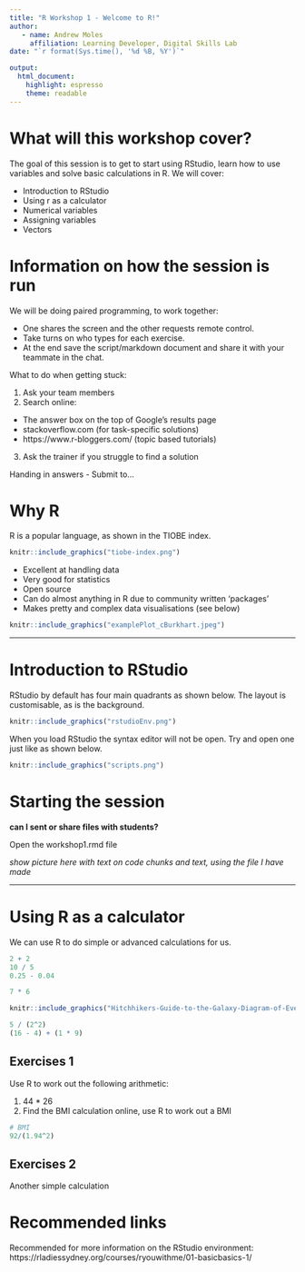```yaml
---
title: "R Workshop 1 - Welcome to R!"
author:
   - name: Andrew Moles
     affiliation: Learning Developer, Digital Skills Lab
date: "`r format(Sys.time(), '%d %B, %Y')`"

output: 
  html_document: 
    highlight: espresso
    theme: readable
---
```

# What will this workshop cover?

The goal of this session is to get to start using RStudio, learn how to use variables and solve basic calculations in R. We will cover:

*  Introduction to RStudio
*  Using r as a calculator
*  Numerical variables
*  Assigning variables
*  Vectors

# Information on how the session is run

We will be doing paired programming, to work together:

*  One shares the screen and the other requests remote control.
*  Take turns on who types for each exercise.
*  At the end save the script/markdown document and share it with your teammate in the chat.

What to do when getting stuck:

1)  Ask your team members
2)  Search online:
  *  The answer box on the top of Google's results page 
  *  stackoverflow.com (for task-specific solutions)
  *  https://www.r-bloggers.com/ (topic based tutorials)
3)  Ask the trainer if you struggle to find a solution

Handing in answers - Submit to...

# Why R 

R is a popular language, as shown in the TIOBE index. 
```r
knitr::include_graphics("tiobe-index.png")
```

*  Excellent at handling data
*  Very good for statistics
*  Open source
*  Can do almost anything in R due to community written 'packages'
*  Makes pretty and complex data visualisations (see below)

```r
knitr::include_graphics("examplePlot_cBurkhart.jpeg")
```

***

# Introduction to RStudio

RStudio by default has four main quadrants as shown below. The layout is customisable, as is the background. 
```r
knitr::include_graphics("rstudioEnv.png")
```

When you load RStudio the syntax editor will not be open. Try and open one just like as shown below.
```r
knitr::include_graphics("scripts.png")
```

# Starting the session

**can I sent or share files with students?** 

Open the workshop1.rmd file 

*show picture here with text on code chunks and text, using the file I have made*

***

# Using R as a calculator

We can use R to do simple or advanced calculations for us. 

```r
2 + 2
10 / 5
0.25 - 0.04
```

```r
7 * 6
```

```r
knitr::include_graphics("Hitchhikers-Guide-to-the-Galaxy-Diagram-of-Everything-Shirt.jpg")
```

```r
5 / (2^2)
(16 - 4) + (1 * 9)
```

## Exercises 1

Use R to work out the following arithmetic:

1)  44 * 26
2)  Find the BMI calculation online, use R to work out a BMI 

```r
# BMI
92/(1.94^2)
```

## Exercises 2

Another simple calculation

# Recommended links

Recommended for more information on the RStudio environment: https://rladiessydney.org/courses/ryouwithme/01-basicbasics-1/
